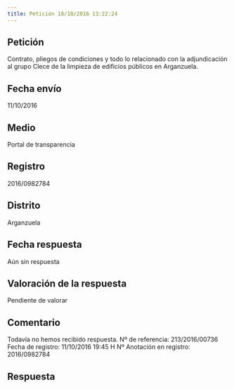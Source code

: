 ```yaml
---
title: Petición 18/10/2016 13:22:24
---
```



## Petición
Contrato, pliegos de condiciones y todo lo relacionado con la adjundicación al grupo Clece de la limpieza de edificios públicos en Arganzuela.


## Fecha envío
11/10/2016


## Medio
Portal de transparencia


## Registro
2016/0982784


## Distrito
Arganzuela


## Fecha respuesta
Aún sin respuesta


## Valoración de la respuesta
Pendiente de valorar


## Comentario
Todavía no hemos recibido respuesta.
Nº de referencia: 213/2016/00736 Fecha de registro: 11/10/2016 19:45 H Nº Anotación en registro: 2016/0982784


## Respuesta



